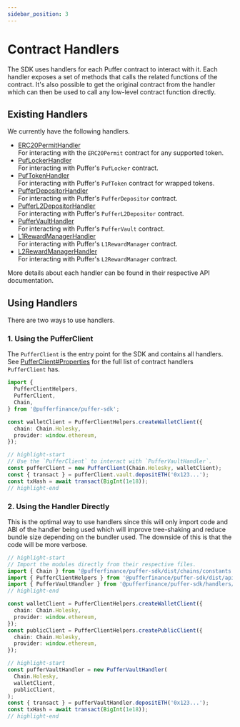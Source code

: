 ```yaml
---
sidebar_position: 3
---
```


# Contract Handlers

The SDK uses handlers for each Puffer contract to interact with it. Each handler exposes a set of methods that calls the related functions of the contract. It's also possible to get the original contract from the handler which can then be used to call any low-level contract function directly.

## Existing Handlers

We currently have the following handlers.

- [ERC20PermitHandler](../api/contracts/handlers/erc20-permit-handler.md)\
  For interacting with the `ERC20Permit` contract for any supported token.
- [PufLockerHandler](../api/contracts/handlers/puf-locker-handler.md)\
  For interacting with Puffer's `PufLocker` contract.
- [PufTokenHandler](../api/contracts/handlers/puf-token-handler.md)\
  For interacting with Puffer's `PufToken` contract for wrapped tokens.
- [PufferDepositorHandler](../api/contracts/handlers/puffer-depositor-handler.md)\
  For interacting with Puffer's `PufferDepositor` contract.
- [PufferL2DepositorHandler](../api/contracts/handlers/puffer-l2-depositor-handler.md)\
  For interacting with Puffer's `PufferL2Depositor` contract.
- [PufferVaultHandler](../api/contracts/handlers/puffer-vault-handler.md)\
  For interacting with Puffer's `PufferVault` contract.
- [L1RewardManagerHandler](../api/contracts/handlers/l1-reward-manager-handler.md)\
  For interacting with Puffer's `L1RewardManager` contract.
- [L2RewardManagerHandler](../api/contracts/handlers/l2-reward-manager-handler.md)\
  For interacting with Puffer's `L2RewardManager` contract.

More details about each handler can be found in their respective API documentation.

## Using Handlers

There are two ways to use handlers.

### 1. Using the PufferClient

The `PufferClient` is the entry point for the SDK and contains all handlers. See [PufferClient#Properties](../api/api/puffer-client.md#properties) for the full list of contract handlers `PufferClient` has.

```ts
import {
  PufferClientHelpers,
  PufferClient,
  Chain,
} from '@pufferfinance/puffer-sdk';

const walletClient = PufferClientHelpers.createWalletClient({
  chain: Chain.Holesky,
  provider: window.ethereum,
});

// highlight-start
// Use the `PufferClient` to interact with `PufferVaultHandler`.
const pufferClient = new PufferClient(Chain.Holesky, walletClient);
const { transact } = pufferClient.vault.depositETH('0x123...');
const txHash = await transact(BigInt(1e18));
// highlight-end
```

### 2. Using the Handler Directly

This is the optimal way to use handlers since this will only import code and ABI of the handler being used which will improve tree-shaking and reduce bundle size depending on the bundler used. The downside of this is that the code will be more verbose.

```ts
// highlight-start
// Import the modules directly from their respective files.
import { Chain } from '@pufferfinance/puffer-sdk/dist/chains/constants';
import { PufferClientHelpers } from '@pufferfinance/puffer-sdk/dist/api/puffer-client-helpers';
import { PufferVaultHandler } from '@pufferfinance/puffer-sdk/handlers/puffer-vault-handler';
// highlight-end

const walletClient = PufferClientHelpers.createWalletClient({
  chain: Chain.Holesky,
  provider: window.ethereum,
});
const publicClient = PufferClientHelpers.createPublicClient({
  chain: Chain.Holesky,
  provider: window.ethereum,
});

// highlight-start
const pufferVaultHandler = new PufferVaultHandler(
  Chain.Holesky,
  walletClient,
  publicClient,
);
const { transact } = pufferVaultHandler.depositETH('0x123...');
const txHash = await transact(BigInt(1e18));
// highlight-end
```
